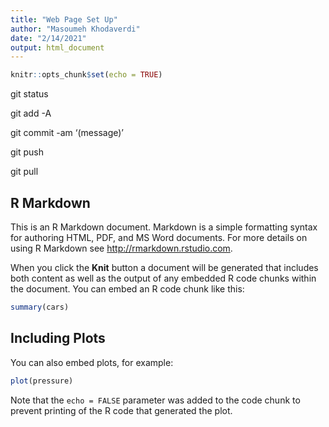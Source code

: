 ```yaml
---
title: "Web Page Set Up"
author: "Masoumeh Khodaverdi"
date: "2/14/2021"
output: html_document
---
```


```r
knitr::opts_chunk$set(echo = TRUE)
```
git status 

git add -A

git commit -am '(message)'

git push 

git pull 

## R Markdown

This is an R Markdown document. Markdown is a simple formatting syntax for authoring HTML, PDF, and MS Word documents. For more details on using R Markdown see <http://rmarkdown.rstudio.com>.

When you click the **Knit** button a document will be generated that includes both content as well as the output of any embedded R code chunks within the document. You can embed an R code chunk like this:

```r
summary(cars)
```

## Including Plots

You can also embed plots, for example:

```r
plot(pressure)
```

Note that the `echo = FALSE` parameter was added to the code chunk to prevent printing of the R code that generated the plot.
